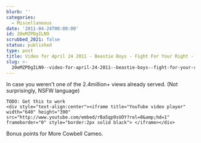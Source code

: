 ```yaml
---
blurb: ''
categories:
  - Miscellaneous
date: '2011-04-24T00:00:00'
id: 20eMZPDgILN9
scrubbed_2021: false
status: published
type: post
title: Video for April 24 2011 - Beastie Boys - Fight For Your Right - Revisited
slug: >-
  20eMZPDgILN9--video-for-april-24-2011--beastie-boys--fight-for-your-right--revisited
---
```


In case you weren't one of the 2.4million+ views already served. (Not surprisingly, NSFW language)

```
TODO: Get this to work
<div style="text-align:center"><iframe title="YouTube video player" width="640" height="390" src="http://www.youtube.com/embed/rBa5qp9sUOY?rel=0&amp;hd=1" frameborder="0" style="border:2px solid black"> </iframe></div>
```

Bonus points for More Cowbell Cameo.
